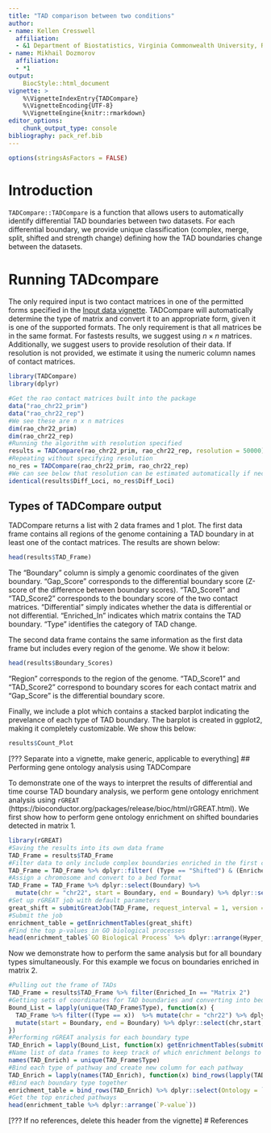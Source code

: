 ```yaml
---
title: "TAD comparison between two conditions"
author:
- name: Kellen Cresswell
  affiliation:
  - &1 Department of Biostatistics, Virginia Commonwealth University, Richmond, VA
- name: Mikhail Dozmorov
  affiliation:
  - *1
output:
    BiocStyle::html_document
vignette: >
    %\VignetteIndexEntry{TADCompare}
    %\VignetteEncoding{UTF-8}
    %\VignetteEngine{knitr::rmarkdown}
editor_options:
    chunk_output_type: console
bibliography: pack_ref.bib
---
```


```r
options(stringsAsFactors = FALSE)
```

# Introduction

`TADCompare::TADCompare` is a function that allows users to automatically identify differential TAD boundaries between two datasets. For each differential boundary, we provide unique classification (complex, merge, split, shifted and strength change) defining how the TAD boundaries change between the datasets.

# Running TADcompare

The only required input is two contact matrices in one of the permitted forms specified in the [Input data vignette](Input_Data.html). TADCompare will automatically determine the type of matrix and convert it to an appropriate form, given it is one of the supported formats. The only requirement is that all matrices be in the same format. For fastests results, we suggest using $n \times n$ matrices. Additionally, we suggest users to provide resolution of their data. If resolution is not provided, we estimate it using the numeric column names of contact matrices. 

```r
library(TADCompare)
library(dplyr)
```

```r
#Get the rao contact matrices built into the package
data("rao_chr22_prim")
data("rao_chr22_rep")
#We see these are n x n matrices
dim(rao_chr22_prim)
dim(rao_chr22_rep)
#Running the algorithm with resolution specified
results = TADCompare(rao_chr22_prim, rao_chr22_rep, resolution = 50000)
#Repeating without specifying resolution
no_res = TADCompare(rao_chr22_prim, rao_chr22_rep)
#We can see below that resolution can be estimated automatically if necessary
identical(results$Diff_Loci, no_res$Diff_Loci)
```


## Types of TADCompare output

TADCompare returns a list with 2 data frames and 1 plot. The first data frame contains all regions of the genome containing a TAD boundary in at least one of the contact matrices. The results are shown below:

```r
head(results$TAD_Frame)
```

The "Boundary" column is simply a genomic coordinates of the given boundary. "Gap_Score" corresponds to the differential boundary score (Z-score of the difference between boundary scores). "TAD_Score1" and "TAD_Score2" corresponds to the boundary score of the two contact matrices. "Differential" simply indicates whether the data is differential or not differential. "Enriched_In" indicates which matrix contains the TAD boundary. "Type" identifies the category of TAD change. 

The second data frame contains the same information as the first data frame but includes every region of the genome. We show it below:

```r
head(results$Boundary_Scores)
```

"Region" corresponds to the region of the genome. "TAD_Score1" and "TAD_Score2" correspond to boundary scores for each contact matrix and "Gap_Score" is the differential boundary score. 


Finally, we include a plot which contains a stacked barplot indicating the prevelance of each type of TAD boundary. The barplot is created in ggplot2, making it completely customizable. We show this below:

```r
results$Count_Plot
```

[??? Separate into a vignette, make generic, applicable to everything]
## Performing gene ontology analysis using TADCompare

To demonstrate one of the ways to interpret the results of differential and time course TAD boundary analysis, we perform gene ontology enrichment analysis using `rGREAT` (https://bioconductor.org/packages/release/bioc/html/rGREAT.html). We first show how to perform gene ontology enrichment on shifted boundaries detected in matrix 1.

```r
library(rGREAT)
#Saving the results into its own data frame
TAD_Frame = results$TAD_Frame
#Filter data to only include complex boundaries enriched in the first contact matrix
TAD_Frame = TAD_Frame %>% dplyr::filter( (Type == "Shifted") & (Enriched_In == "Matrix 2")  )
#Assign a chromosome and convert to a bed format
TAD_Frame = TAD_Frame %>% dplyr::select(Boundary) %>%
  mutate(chr = "chr22", start = Boundary, end = Boundary) %>% dplyr::select(chr,start,end)
#Set up rGREAT job with default parameters
great_shift = submitGreatJob(TAD_Frame, request_interval = 1, version = "2.0")
#Submit the job
enrichment_table = getEnrichmentTables(great_shift)
#Find the top p-values in GO biological processes
head(enrichment_table$`GO Biological Process` %>% dplyr::arrange(Hyper_Raw_PValue))
```

Now we demonstrate how to perform the same analysis but for all boundary types simultaneously. For this example we focus on boundaries enriched in matrix 2. 

```r
#Pulling out the frame of TADs
TAD_Frame = results$TAD_Frame %>% filter(Enriched_In == "Matrix 2")
#Getting sets of coordinates for TAD boundaries and converting into bed format
Bound_List = lapply(unique(TAD_Frame$Type), function(x) {
  TAD_Frame %>% filter((Type == x))  %>% mutate(chr = "chr22") %>% dplyr::select(chr, Boundary) %>%
  mutate(start = Boundary, end = Boundary) %>% dplyr::select(chr,start,end)
})
#Performing rGREAT analysis for each boundary type
TAD_Enrich = lapply(Bound_List, function(x) getEnrichmentTables(submitGreatJob(x, request_interval = 1, version = "2.0")))
#Name list of data frames to keep track of which enrichment belongs to which
names(TAD_Enrich) = unique(TAD_Frame$Type)
#Bind each type of pathway and create new column for each pathway
TAD_Enrich = lapply(names(TAD_Enrich), function(x) bind_rows(lapply(TAD_Enrich[[x]], function(y) y %>% mutate(Type = x)), .id = 'source')) 
#Bind each boundary type together
enrichment_table = bind_rows(TAD_Enrich) %>% dplyr::select(Ontology = `source`, Description = `name`, `P-value` = Hyper_Raw_PValue, Type)
#Get the top enriched pathways
head(enrichment_table %>% dplyr::arrange(`P-value`))
```

[??? If no references, delete this header from the vignette]
# References
